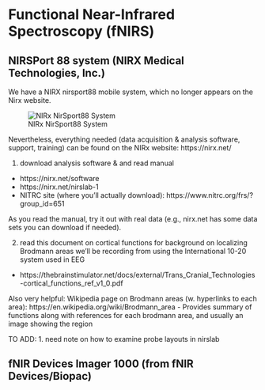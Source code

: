 # Functional Near-Infrared Spectroscopy (fNIRS)

## NIRSPort 88 system (NIRX Medical Technologies, Inc.)

We have a NIRX nirsport88 mobile system, which no longer appears on the Nirx website.

![NIRx NirSport88 System](docs/resources/nirsport88.jpg)


Nevertheless, everything needed (data acquisition & analysis software, support, training) can be found on the NIRx website: 
https://nirx.net/

1. download analysis software & and read manual
- https://nirx.net/software
- https://nirx.net/nirslab-1
- NITRC site (where you'll actually download): https://www.nitrc.org/frs/?group_id=651

As you read the manual, try it out with real data (e.g., nirx.net has some data sets you can download if needed).


2. read this document on cortical functions for background on localizing Brodmann areas we'll be recording from using the International 10-20 system used in EEG
- https://thebrainstimulator.net/docs/external/Trans_Cranial_Technologies-cortical_functions_ref_v1_0.pdf

Also very helpful: Wikipedia page on Brodmann areas (w. hyperlinks to each area): 
https://en.wikipedia.org/wiki/Brodmann_area
- Provides summary of functions along with references for each brodmann area, and usually an image showing the region

TO ADD:
1. need note on how to examine probe layouts in nirslab


## fNIR Devices Imager 1000 (from fNIR Devices/Biopac)


